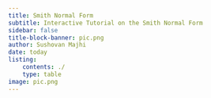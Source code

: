```yaml
---
title: Smith Normal Form
subtitle: Interactive Tutorial on the Smith Normal Form
sidebar: false
title-block-banner: pic.png
author: Sushovan Majhi
date: today
listing: 
    contents: ./
    type: table
image: pic.png
---
```

